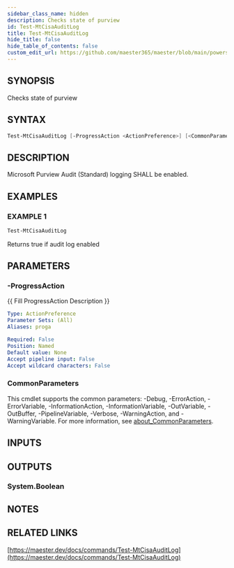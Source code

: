 ```yaml
---
sidebar_class_name: hidden
description: Checks state of purview
id: Test-MtCisaAuditLog
title: Test-MtCisaAuditLog
hide_title: false
hide_table_of_contents: false
custom_edit_url: https://github.com/maester365/maester/blob/main/powershell/public/Test-MtCisaAuditLog.ps1
---
```


## SYNOPSIS

Checks state of purview

## SYNTAX

```powershell
Test-MtCisaAuditLog [-ProgressAction <ActionPreference>] [<CommonParameters>]
```

## DESCRIPTION

Microsoft Purview Audit (Standard) logging SHALL be enabled.

## EXAMPLES

### EXAMPLE 1

```powershell
Test-MtCisaAuditLog
```

Returns true if audit log enabled

## PARAMETERS

### -ProgressAction

\{\{ Fill ProgressAction Description \}\}

```yaml
Type: ActionPreference
Parameter Sets: (All)
Aliases: proga

Required: False
Position: Named
Default value: None
Accept pipeline input: False
Accept wildcard characters: False
```

### CommonParameters

This cmdlet supports the common parameters: -Debug, -ErrorAction, -ErrorVariable, -InformationAction, -InformationVariable, -OutVariable, -OutBuffer, -PipelineVariable, -Verbose, -WarningAction, and -WarningVariable. For more information, see [about_CommonParameters](http://go.microsoft.com/fwlink/?LinkID=113216).

## INPUTS

## OUTPUTS

### System.Boolean

## NOTES

## RELATED LINKS

[https://maester.dev/docs/commands/Test-MtCisaAuditLog](https://maester.dev/docs/commands/Test-MtCisaAuditLog)
